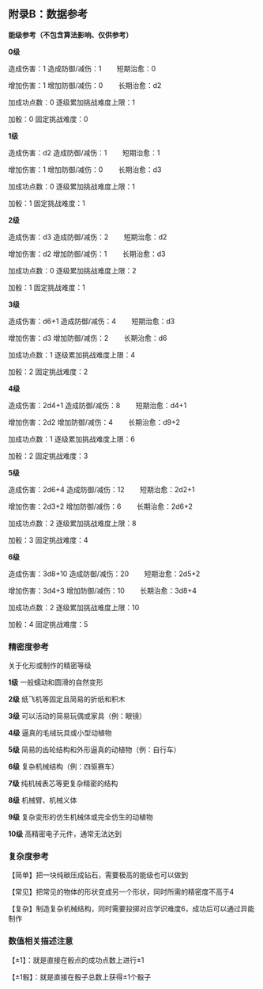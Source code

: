 
## 附录B：数据参考

**能级参考（不包含算法影响、仅供参考）**

**0级**

造成伤害：1           造成防御/减伤：1        短期治愈：0

增加伤害：1           增加防御/减伤：0        长期治愈：d2

加成功点数：0         逐级累加挑战难度上限：1

加骰：0               固定挑战难度：0      

**1级**

造成伤害：d2          造成防御/减伤：1        短期治愈：1

增加伤害：1           增加防御/减伤：0        长期治愈：d3

加成功点数：0         逐级累加挑战难度上限：1

加骰：1               固定挑战难度：1

**2级**

造成伤害：d3          造成防御/减伤：2        短期治愈：d2

增加伤害：d2          增加防御/减伤：1        长期治愈：d3

加成功点数：0         逐级累加挑战难度上限：2

加骰：1               固定挑战难度：1

**3级**

造成伤害：d6+1        造成防御/减伤：4        短期治愈：d3

增加伤害：d3          增加防御/减伤：2        长期治愈：d6

加成功点数：1         逐级累加挑战难度上限：4

加骰：2               固定挑战难度：2

**4级**

造成伤害：2d4+1       造成防御/减伤：8        短期治愈：d4+1

增加伤害：2d2         增加防御/减伤：4        长期治愈：d9+2

加成功点数：1         逐级累加挑战难度上限：6

加骰：2               固定挑战难度：3

**5级**

造成伤害：2d6+4       造成防御/减伤：12        短期治愈：2d2+1

增加伤害：2d3+2       增加防御/减伤：6        长期治愈：2d6+2

加成功点数：2         逐级累加挑战难度上限：8

加骰：3               固定挑战难度：4

**6级**

造成伤害：3d8+10      造成防御/减伤：20        短期治愈：2d5+2

增加伤害：3d4+3       增加防御/减伤：10        长期治愈：3d8+4

加成功点数：2         逐级累加挑战难度上限：10

加骰：4               固定挑战难度：5


### 精密度参考

关于化形或制作的精密等级

**1级** 一般蠕动和圆滑的自然变形

**2级** 纸飞机等固定且简易的折纸和积木

**3级** 可以活动的简易玩偶或家具（例：眼镜）

**4级** 逼真的毛绒玩具或小型动植物

**5级** 简易的齿轮结构和外形逼真的动植物（例：自行车）

**6级** 复杂机械结构（例：四驱赛车）

**7级** 纯机械表芯等更复杂精密的结构

**8级** 机械臂、机械义体

**9级** 复杂变形的仿生机械体或完全仿生的动植物

**10级** 高精密电子元件，通常无法达到

### 复杂度参考

【简单】把一块纯碳压成钻石，需要极高的能级也可以做到

【常见】把常见的物体的形状变成另一个形状，同时所需的精密度不高于4

【复杂】制造复杂机械结构，同时需要投掷对应学识难度6，成功后可以通过异能制作


### 数值相关描述注意

【±1】：就是直接在骰点的成功点数上进行±1

【±1骰】：就是直接在骰子总数上获得±1个骰子

